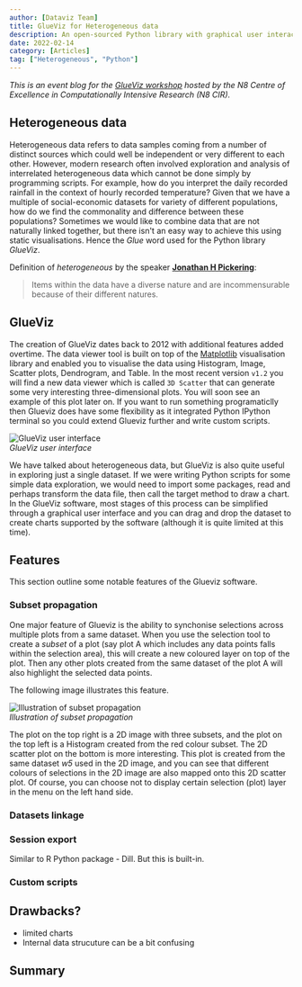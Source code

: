 ```yaml
---
author: [Dataviz Team]
title: GlueViz for Heterogeneous data
description: An open-sourced Python library with graphical user interace. Built on top of well known packages such as Numpy, Scipy, and Matplotlib.
date: 2022-02-14
category: [Articles]
tag: ["Heterogeneous", "Python"]
---
```


_This is an event blog for the [GlueViz workshop](https://n8cir.org.uk/events/glueviz/) hosted by the N8 Centre of Excellence in Computationally Intensive Research (N8 CIR)._

## Heterogeneous data

Heterogeneous data refers to data samples coming from a number of distinct sources which could well be independent or very different to each other. However, modern research often involved exploration and analysis of interrelated heterogeneous data which cannot be done simply by programming scripts. For example, how do you interpret the daily recorded rainfall in the context of hourly recorded temperature? Given that we have a multiple of social-economic datasets for variety of different populations, how do we find the commonality and difference between these populations? Sometimes we would like to combine data that are not naturally linked together, but there isn't an easy way to achieve this using static visualisations. Hence the _Glue_ word used for the Python library _GlueViz_.

Definition of _heterogeneous_ by the speaker **[Jonathan H Pickering](https://eps.leeds.ac.uk/computing/staff/540/dr-jonathan-pickering)**:

> Items within the data have a diverse nature and are incommensurable because of their different natures.

## GlueViz

The creation of GlueViz dates back to 2012 with additional features added overtime. The data viewer tool is built on top of the [Matplotlib](https://matplotlib.org/) visualisation library and enabled you to visualise the data using Histogram, Image, Scatter plots, Dendrogram, and Table. In the most recent version `v1.2` you will find a new data viewer which is called `3D Scatter` that can generate some very interesting three-dimensional plots. You will soon see an example of this plot later on. If you want to run something programaticlly then Glueviz does have some flexibility as it integrated Python IPython terminal so you could extend Glueviz further and write custom scripts.

![GlueViz user interface](images/interface.png)  
_GlueViz user interface_

We have talked about heterogeneous data, but GlueViz is also quite useful in exploring just a single dataset. If we were writing Python scripts for some simple data exploration, we would need to import some packages, read and perhaps transform the data file, then call the target method to draw a chart. In the GlueViz software, most stages of this process can be simplified through a graphical user interface and you can drag and drop the dataset to create charts supported by the software (although it is quite limited at this time).

## Features

This section outline some notable features of the Glueviz software.

### Subset propagation

One major feature of Glueviz is the ability to synchonise selections across multiple plots from a same dataset. When you use the selection tool to create a _subset_ of a plot (say plot A which includes any data points falls within the selection area), this will create a new coloured layer on top of the plot. Then any other plots created from the same dataset of the plot A will also highlight the selected data points.

The following image illustrates this feature.

![Illustration of subset propagation](images/selection_propagate.png)  
_Illustration of subset propagation_

The plot on the top right is a 2D image with three subsets, and the plot on the top left is a Histogram created from the red colour subset. The 2D scatter plot on the bottom is more interesting. This plot is created from the same dataset _w5_ used in the 2D image, and you can see that different colours of selections in the 2D image are also mapped onto this 2D scatter plot. Of course, you can choose not to display certain selection (plot) layer in the menu on the left hand side.

### Datasets linkage

### Session export

Similar to R
Python package - Dill. But this is built-in.

### Custom scripts

## Drawbacks?

- limited charts
- Internal data strucuture can be a bit confusing

## Summary
